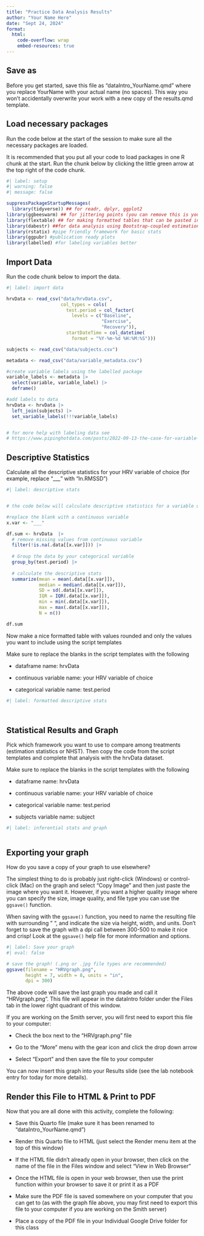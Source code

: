 ```yaml
---
title: "Practice Data Analysis Results"
author: "Your Name Here"
date: "Sept 24, 2024"
format: 
  html:
    code-overflow: wrap
    embed-resources: true
---
```


## Save as

Before you get started, save this file as "dataIntro_YourName.qmd" where you replace YourName with your actual name (no spaces). This way you won't accidentally overwrite your work with a new copy of the results.qmd template.

## Load necessary packages

Run the code below at the start of the session to make sure all the necessary packages are loaded.

It is recommended that you put all your code to load packages in one R chunk at the start. Run the chunk below by clicking the little green arrow at the top right of the code chunk.

```r
#| label: setup
#| warning: false
#| message: false

suppressPackageStartupMessages(
  library(tidyverse)) ## for readr, dplyr, ggplot2
library(ggbeeswarm) ## for jittering points (you can remove this is you did not use a dotplot)
library(flextable) ## for making formatted tables that can be pasted into Word or Google Docs
library(dabestr) ##for data analysis using Bootstrap-coupled estimation
library(rstatix) #pipe friendly framework for basic stats
library(ggpubr) #publication ready plots
library(labelled) #for labeling variables better
```

## Import Data

Run the code chunk below to import the data.

```r
#| label: import data

hrvData <- read_csv("data/hrvData.csv", 
                    col_types = cols(
                      test.period = col_factor(
                        levels = c("Baseline",
                                   "Exercise", 
                                   "Recovery")), 
                      startDateTime = col_datetime(
                        format = "%Y-%m-%d %H:%M:%S")))

subjects <- read_csv("data/subjects.csv")

metadata <- read_csv("data/variable_metadata.csv")

#create variable labels using the labelled package
variable_labels <- metadata |> 
  select(variable, variable_label) |> 
  deframe()

#add labels to data
hrvData <- hrvData |> 
  left_join(subjects) |> 
  set_variable_labels(!!!variable_labels)


# for more help with labeling data see   
# https://www.pipinghotdata.com/posts/2022-09-13-the-case-for-variable-labels-in-r/    

```

## Descriptive Statistics

Calculate all the descriptive statistics for your HRV variable of choice (for example, replace "\_\_\_" with "ln.RMSSD")

```r
#| label: descriptive stats


# the code below will calculate descriptive statistics for a variable of interest grouped by another variable

#replace the blank with a continuous variable
x.var <- "___" 

df.sum <- hrvData  |>  
  # remove missing values from continuous variable
  filter(!is.na(.data[[x.var]])) |> 
  
  # Group the data by your categorical variable
  group_by(test.period) |> 
  
  # calculate the descriptive stats
  summarize(mean = mean(.data[[x.var]]), 
            median = median(.data[[x.var]]), 
            SD = sd(.data[[x.var]]), 
            IQR = IQR(.data[[x.var]]), 
            min = min(.data[[x.var]]),
            max = max(.data[[x.var]]),
            N = n())

df.sum

```

Now make a nice formatted table with values rounded and only the values you want to include using the script templates

Make sure to replace the blanks in the script templates with the following

-   dataframe name: hrvData

-   continuous variable name: your HRV variable of choice

-   categorical variable name: test.period

```r
#| label: formatted descriptive stats




```

## Statistical Results and Graph

Pick which framework you want to use to compare among treatments (estimation statistics or NHST). Then copy the code from the script templates and complete that analysis with the hrvData dataset.

Make sure to replace the blanks in the script templates with the following

-   dataframe name: hrvData

-   continuous variable name: your HRV variable of choice

-   categorical variable name: test.period

```{=html}
<!-- -->
```
-   subjects variable name: subject

```r
#| label: inferential stats and graph



```

## 

## Exporting your graph

How do you save a copy of your graph to use elsewhere?

The simplest thing to do is probably just right-click (Windows) or control-click (Mac) on the graph and select "Copy Image" and then just paste the image where you want it. However, if you want a higher quality image where you can specify the size, image quality, and file type you can use the `ggsave()` function.

When saving with the `ggsave()` function, you need to name the resulting file with surrounding " ", and indicate the size via height, width, and units. Don't forget to save the graph with a dpi call between 300-500 to make it nice and crisp! Look at the `ggsave()` help file for more information and options.

```r
#| label: Save your graph 
#| eval: false  

# save the graph! (.png or .jpg file types are recommended)
ggsave(filename = "HRVgraph.png",  
       height = 7, width = 8, units = "in", 
       dpi = 300)
```

The above code will save the last graph you made and call it "HRVgraph.png". This file will appear in the dataIntro folder under the Files tab in the lower right quadrant of this window.

If you are working on the Smith server, you will first need to export this file to your computer:

-   Check the box next to the "HRVgraph.png" file

-   Go to the "More" menu with the gear icon and click the drop down arrow

-   Select "Export" and then save the file to your computer

You can now insert this graph into your Results slide (see the lab notebook entry for today for more details).

## Render this File to HTML & Print to PDF

Now that you are all done with this activity, complete the following:

-   Save this Quarto file (make sure it has been renamed to "dataIntro_YourName.qmd")

-   Render this Quarto file to HTML (just select the Render menu item at the top of this window)

-   If the HTML file didn't already open in your browser, then click on the name of the file in the Files window and select "View in Web Browser"

-   Once the HTML file is open in your web browser, then use the print function within your browser to save it or print it as a PDF

-   Make sure the PDF file is saved somewhere on your computer that you can get to (as with the graph file above, you may first need to export this file to your computer if you are working on the Smith server)

-   Place a copy of the PDF file in your Individual Google Drive folder for this class
